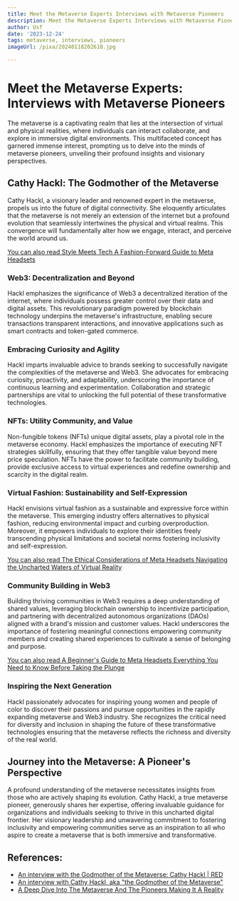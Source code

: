 ```yaml
---
title: Meet the Metaverse Experts Interviews with Metaverse Pioneers
description: Meet the Metaverse Experts Interviews with Metaverse Pioneers
author: Usf
date: '2023-12-24'
tags: metaverse, interviews, pioneers
imageUrl: /pixa/20240118202610.jpg

---
```

# Meet the  Metaverse Experts: Interviews with Metaverse Pioneers

The metaverse is a captivating realm that lies at the intersection of virtual and physical realities, where  individuals can interact collaborate, and explore in  immersive digital environments. This  multifaceted concept has garnered immense  interest, prompting us to delve  into the minds of metaverse pioneers, unveiling their profound insights and visionary  perspectives.

## Cathy Hackl: The Godmother of the Metaverse

Cathy Hackl, a visionary leader and renowned expert in the metaverse, propels us into the future  of digital connectivity. She eloquently articulates that the metaverse is not merely an extension  of the internet but a profound evolution that seamlessly intertwines the physical and virtual realms.  This convergence will  fundamentally alter  how we engage, interact, and perceive the world around us.

[You can also read Style Meets Tech A Fashion-Forward Guide to Meta Headsets](Style%20Meets%20Tech%20A%20Fashion-Forward%20Guide%20to%20Meta%20Headsets)


### Web3:  Decentralization and Beyond

Hackl emphasizes the significance of  Web3 a decentralized iteration of the internet, where individuals possess greater control over their data  and digital assets. This revolutionary paradigm powered by blockchain technology underpins  the metaverse's infrastructure, enabling secure transactions transparent interactions,  and innovative applications such as smart contracts and  token-gated commerce.

### Embracing Curiosity and  Agility

Hackl imparts invaluable advice to brands seeking to successfully navigate the complexities of the metaverse and Web3.  She advocates for embracing curiosity, proactivity, and  adaptability, underscoring the importance of continuous learning and experimentation. Collaboration and  strategic partnerships are vital to unlocking  the full potential of these transformative technologies.

### NFTs: Utility Community, and Value

Non-fungible tokens (NFTs) unique digital assets, play a pivotal role in the metaverse economy. Hackl emphasizes the importance of executing NFT strategies  skillfully, ensuring that they  offer tangible value beyond mere price  speculation. NFTs have the power to facilitate community building, provide exclusive access to virtual experiences and redefine ownership and scarcity in the digital realm.

###  Virtual  Fashion:  Sustainability and Self-Expression

Hackl  envisions virtual fashion as a sustainable and expressive force within the metaverse. This  emerging industry offers alternatives to physical fashion,  reducing environmental impact and  curbing overproduction. Moreover, it empowers individuals to  explore their identities freely transcending physical limitations and societal norms fostering  inclusivity and self-expression.

[You can  also read The Ethical Considerations of Meta Headsets Navigating the Uncharted  Waters of Virtual Reality](The%20Ethical%20Considerations%20of%20Meta%20Headsets%20Navigating%20the%20Uncharted%20Waters%20of%20Virtual%20Reality)


### Community Building  in Web3

Building  thriving communities in  Web3 requires a deep understanding of shared values, leveraging blockchain ownership to incentivize participation, and partnering with  decentralized autonomous organizations (DAOs) aligned  with a brand's mission and customer values. Hackl underscores the importance of fostering meaningful connections empowering community members and creating  shared experiences to cultivate a  sense  of belonging and purpose.

[You can also read A Beginner's Guide to Meta Headsets Everything  You Need  to Know Before Taking  the  Plunge](A%20Beginner%27s%20Guide%20to%20Meta%20Headsets%20Everything%20You%20Need%20to%20Know%20Before%20Taking%20the%20Plunge)


### Inspiring the Next Generation

Hackl passionately advocates for  inspiring young women and people of color to  discover their passions and pursue opportunities in the rapidly expanding metaverse and Web3 industry. She recognizes the critical need for diversity and inclusion in shaping the future of these transformative technologies ensuring that the metaverse reflects the richness and diversity of the real  world.

## Journey into the Metaverse: A Pioneer's Perspective

A profound understanding of the metaverse necessitates insights from those who are actively shaping its evolution. Cathy Hackl, a true metaverse pioneer,  generously shares her expertise,  offering invaluable guidance for organizations  and individuals seeking to thrive in this uncharted digital frontier. Her visionary leadership and  unwavering commitment to fostering inclusivity and empowering communities serve as an inspiration to all who aspire to create a metaverse that is  both immersive and transformative.

## References:
- [An interview with the Godmother of the Metaverse: Cathy Hackl | RED](https://red-eye.world/c/an-interview-with-the-godmother-of-the-metaverse-cathy-hackl)
- [An interview with Cathy Hackl, aka "the Godmother of the Metaverse"](https://www.linkedin.com/pulse/interview-cathy-hackl-aka-godmother-metaverse-cappelletti)
- [A Deep Dive Into The Metaverse And The Pioneers Making It A Reality](https://medium.datadriveninvestor.com/a-deep-dive-into-the-metaverse-and-the-pioneers-making-it-a-reality-845b39cea05c)
